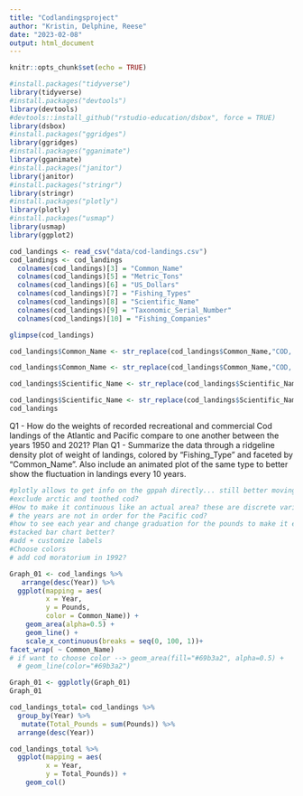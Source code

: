 ```yaml
---
title: "Codlandingsproject"
author: "Kristin, Delphine, Reese"
date: "2023-02-08"
output: html_document
---
```


```r
knitr::opts_chunk$set(echo = TRUE)
```

```r
#install.packages("tidyverse")
library(tidyverse)
#install.packages("devtools")
library(devtools)
#devtools::install_github("rstudio-education/dsbox", force = TRUE)
library(dsbox)
#install.packages("ggridges")
library(ggridges)
#install.packages("gganimate")
library(gganimate)
#install.packages("janitor")
library(janitor)
#install.packages("stringr")
library(stringr)
#install.packages("plotly")
library(plotly)
#install.packages("usmap")
library(usmap)
library(ggplot2)
```

```r
cod_landings <- read_csv("data/cod-landings.csv")
cod_landings <- cod_landings 
  colnames(cod_landings)[3] = "Common_Name"
  colnames(cod_landings)[5] = "Metric_Tons"
  colnames(cod_landings)[6] = "US_Dollars"
  colnames(cod_landings)[7] = "Fishing_Types"
  colnames(cod_landings)[8] = "Scientific_Name"
  colnames(cod_landings)[9] = "Taxonomic_Serial_Number"
  colnames(cod_landings)[10] = "Fishing_Companies"
```
```r
glimpse(cod_landings)
```
```r
cod_landings$Common_Name <- str_replace(cod_landings$Common_Name,"COD, PACIFIC", "Pacific_Cod")

cod_landings$Common_Name <- str_replace(cod_landings$Common_Name,"COD, ATLANTIC", "Atlantic_Cod")

cod_landings$Scientific_Name <- str_replace(cod_landings$Scientific_Name, "Gadus macrocephalus", "Gadus_macrocephalus")

cod_landings$Scientific_Name <- str_replace(cod_landings$Scientific_Name, "Gadus morhua", "Gadus_morhua")
cod_landings
```


Q1 - How do the weights of recorded recreational and commercial Cod landings of the Atlantic and Pacific compare to one another between the years 1950 and 2021?
Plan Q1 - Summarize the data through a ridgeline density plot of weight of landings, colored by “Fishing_Type” and faceted by “Common_Name”. Also include an animated plot of the same type to better show the fluctuation in landings every 10 years. 

```r
#plotly allows to get info on the gppah directly... still better moving
#exclude arctic and toothed cod?
#How to make it continuous like an actual area? these are discrete variables
# the years are not in order for the Pacific cod?
#how to see each year and change graduation for the pounds to make it easier?
#stacked bar chart better?
#add + customize labels
#Choose colors
# add cod moratorium in 1992?

Graph_01 <- cod_landings %>% 
   arrange(desc(Year)) %>%
  ggplot(mapping = aes(
         x = Year,
         y = Pounds,
         color = Common_Name)) +
    geom_area(alpha=0.5) +
    geom_line() +
    scale_x_continuous(breaks = seq(0, 100, 1))+
facet_wrap( ~ Common_Name)
# if want to choose color --> geom_area(fill="#69b3a2", alpha=0.5) +
  # geom_line(color="#69b3a2") 

Graph_01 <- ggplotly(Graph_01)
Graph_01

```


```r
cod_landings_total= cod_landings %>%
  group_by(Year) %>%
   mutate(Total_Pounds = sum(Pounds)) %>%
  arrange(desc(Year)) 
```


```r
cod_landings_total %>%
  ggplot(mapping = aes(
         x = Year,
         y = Total_Pounds)) +
    geom_col()
```

